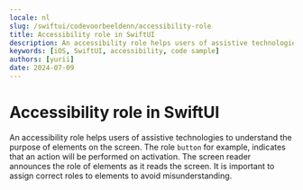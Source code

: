 ```yaml
---
locale: nl
slug: /swiftui/codevoorbeeldenn/accessibility-role
title: Accessibility role in SwiftUI
description: An accessibility role helps users of assistive technologies to understand the purpose of elements on the screen.
keywords: [iOS, SwiftUI, accessibility, code sample]
authors: [yurii]
date: 2024-07-09
---
```


# Accessibility role in SwiftUI

An accessibility role helps users of assistive technologies to understand the purpose of elements on the screen. The role `button` for example, indicates that an action will be performed on activation. The screen reader announces the role of elements as it reads the screen. It is important to assign correct roles to elements to avoid misunderstanding.

<CodeSample id="accessibility-role" platform="swiftui" locale="nl"/>
